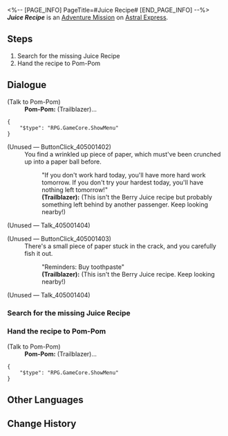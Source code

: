 <%-- [PAGE_INFO]
PageTitle=#Juice Recipe#
[END_PAGE_INFO] --%>
{{Stub|Dialogue.}}
{{Mission Infobox
|id            = 4050014
|title         = 
|image         = <!--Mission Juice Recipe.png-->
|type          = Adventure
|event_name    = 
|chapter       = 
|requirements  = {{subst:void|<!--Unknown: {"Type":"Manual"}-->}}
|summary       = <!--official mission summary from Fate's Atlas-->
|characters    = Pom-Pom; Trailblazer
|startLocation = [[Astral Express]] - [[Parlor Car]]
|world         = Astral Express
|area          = Parlor Car
|prev          = 
|next          = 
|rewards       = Adventure Log*1; Vortex of Wind*1; Credit*8,000
}}
'''''Juice Recipe''''' is an [[Adventure Mission]] on [[Astral Express]].

==Steps==
# Search for the missing Juice Recipe
# Hand the recipe to Pom-Pom

<!--
==Gameplay Notes==

--><!--
==Trial Character==

-->
==Dialogue==
{{Stub Dialogue}}


;(Talk to Pom-Pom)
:'''Pom-Pom:''' (Trailblazer)...
<pre>{
	"$type": "RPG.GameCore.ShowMenu"
}</pre>

;(Unused &mdash; ButtonClick_405001402)
:You find a wrinkled up piece of paper, which must've been crunched up into a paper ball before.
::"If you don't work hard today, you'll have more hard work tomorrow. If you don't try your hardest today, you'll have nothing left tomorrow!"
::'''(Trailblazer):''' (This isn't the Berry Juice recipe but probably something left behind by another passenger. Keep looking nearby!)

;(Unused &mdash; Talk_405001404)


;(Unused &mdash; ButtonClick_405001403)
:There's a small piece of paper stuck in the crack, and you carefully fish it out.
::"Reminders: Buy toothpaste"
::'''(Trailblazer):''' (This isn't the Berry Juice recipe. Keep looking nearby!)

;(Unused &mdash; Talk_405001404)

{{Dialogue End}}

===Search for the missing Juice Recipe{{subst:void|<!--405001404-->}}===
{{Mission Description|type=adventure|location=Parlor Car|update|Pom-Pom lost their Juice Recipe. Help them find it.}}
{{Dialogue Start}}

{{Dialogue End}}

===Hand the recipe to Pom-Pom{{subst:void|<!--405001405-->}}===
{{Mission Description|type=adventure|location=Parlor Car|update|You found the recipe, but the content... Just hand it over to Pom-Pom for now.}}
{{Dialogue Start}}


;(Talk to Pom-Pom)
:'''Pom-Pom:''' (Trailblazer)...
<pre>{
	"$type": "RPG.GameCore.ShowMenu"
}</pre>
{{Dialogue End}}

==Other Languages==
{{Other Languages
|en   = Juice Recipe
|zhs  = 果汁配方
|zht  = 果汁配方
|ja   = ジュースのレシピ
|ko   = 주스 레시피
|es   = Receta de jugo
|fr   = Recette de jus
|ru   = Рецепт сока
|th   = สูตรน้ำผลไม้
|vi   = Công Thức Nước Ép
|de   = Saftrezept
|id   = Resep Jus
|pt   = Receita de Suco
}}

==Change History==
{{Change History|1.0}}
